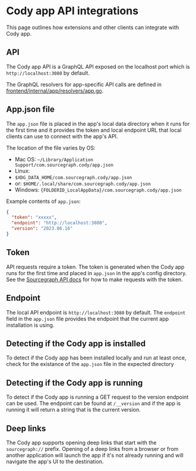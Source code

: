 # Cody app API integrations

This page outlines how extensions and other clients can integrate with Cody app.

## API

The Cody app API is a GraphQL API exposed on the localhost port which is `http://localhost:3080` by default.

The GraphQL resolvers for app-specific API calls are defined in [frontend/internal/app/resolvers/app.go](https://sourcegraph.com/github.com/sourcegraph/sourcegraph@main/-/blob/cmd/frontend/internal/app/resolvers/app.go).

## App.json file

The `app.json` file is placed in the app's local data directory when it runs for the first time and it provides the token and local endpoint URL that local clients can use to connect with the app's API.

The location of the file varies by OS:

- Mac OS: `~/Library/Application Support/com.sourcegraph.cody/app.json`
- Linux:
 - `$XDG_DATA_HOME/com.sourcegraph.cody/app.json`
 - or: `$HOME/.local/share/com.sourcegraph.cody/app.json`
- Windows: `{FOLDERID_LocalAppData}/com.sourcegraph.cody/app.json`

Example contents of `app.json`:

```json
{
  "token": "xxxxx",
  "endpoint": "http://localhost:3080",
  "version": "2023.06.16"
}
```

## Token

API requests require a token. The token is generated when the Cody app runs for the first time and placed in `app.json` in the app's config directory. See the [Sourcegraph API docs](/api/graphql/) for how to make requests with the token.

## Endpoint

The local API endpoint is `http://localhost:3080` by default. The `endpoint` field in the `app.json` file provides the endpoint that the current app installation is using.

## Detecting if the Cody app is installed

To detect if the Cody app has been installed locally and run at least once, check for the existance of the `app.json` file in the expected directory

## Detecting if the Cody app is running

To detect if the Cody app is running a GET request to the version endpoint can be used.  The endpoint can be found at `/__version` and if the app is running it will return a string that is the current version.

## Deep links

The Cody app supports opening deep links that start with the `sourcegraph://` prefix. Opening of a deep links from a browser or from another application will launch the app if it's not already running and will navigate the app's UI to the destination.
